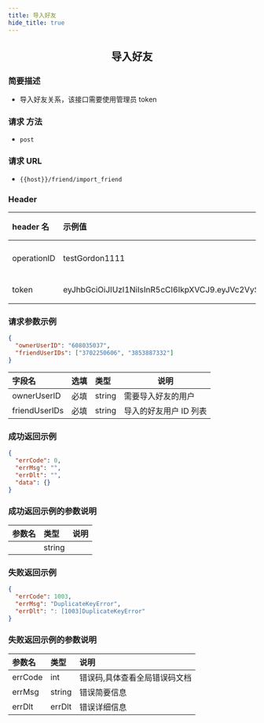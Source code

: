 ```yaml
---
title: 导入好友
hide_title: true
---
```


<center>

## 导入好友

</center>

### 简要描述

- 导入好友关系，该接口需要使用管理员 token

### 请求 方法

- `post`

### 请求 URL

- `{{host}}/friend/import_friend`

### Header

| header 名   | 示例值                                                                                                                                                                                                      | 选填 | 类型   | 说明                         |
| :---------- | :---------------------------------------------------------------------------------------------------------------------------------------------------------------------------------------------------------- | :--- | ------ | ---------------------------- |
| operationID | testGordon1111                                                                                                                                                                                              | 必填 | string | operationID 用于全局链路追踪 |
| token       | eyJhbGciOiJIUzI1NiIsInR5cCI6IkpXVCJ9.eyJVc2VySUQiOiJvcGVuSU0xMjM0NTYiLCJQbGF0Zm9ybUlEIjoxLCJleHAiOjE2OTU4MjE4MDUsIm5iZiI6MTY4ODA0NTUwNSwiaWF0IjoxNjg4MDQ1ODA1fQ.cY4ecn4qNO59uOkjLiJXSVg57INKOeeXxsNA2ABVFeg | 必填 | string | 管理员或者用户 token         |

### 请求参数示例

```json
{
  "ownerUserID": "608035037",
  "friendUserIDs": ["3702250606", "3853887332"]
}
```

| 字段名        | 选填 | 类型   | 说明                   |
| :------------ | :--- | :----- | ---------------------- |
| ownerUserID   | 必填 | string | 需要导入好友的用户     |
| friendUserIDs | 必填 | string | 导入的好友用户 ID 列表 |

### 成功返回示例

```json
{
  "errCode": 0,
  "errMsg": "",
  "errDlt": "",
  "data": {}
}
```

### 成功返回示例的参数说明

| 参数名 | 类型   | 说明 |
| :----- | :----- | :--- |
|        | string |      |

### 失败返回示例

```json
{
  "errCode": 1003,
  "errMsg": "DuplicateKeyError",
  "errDlt": ": [1003]DuplicateKeyError"
}
```

### 失败返回示例的参数说明

| 参数名  | 类型   | 说明                          |
| :------ | :----- | :---------------------------- |
| errCode | int    | 错误码,具体查看全局错误码文档 |
| errMsg  | string | 错误简要信息                  |
| errDlt  | errDlt | 错误详细信息                  |
